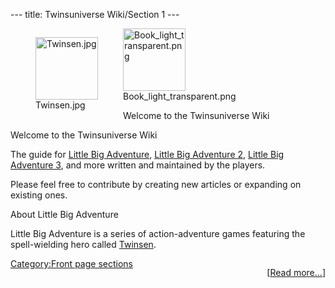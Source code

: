 ---
title: Twinsuniverse Wiki/Section 1
---

<div class="fpbox plain desktopright mobilecenter"><!-- BEGIN Welcome box-->
<div class="nomobile" style="float:left;">[[File:Twinsen.jpg|100px]]</div><div class="mobileonly">[[File:Book light transparent.png|100px|center]]</div>
<div class="mainheading nomobile">Welcome to the Twinsuniverse&nbsp;Wiki</div><div class="heading mobileonly">Welcome to the Twinsuniverse Wiki</div>
<div>The guide for [[Little Big Adventure]], [[Little Big Adventure 2]], [[Little Big Adventure 3]], and more written and maintained by the players.</div>
<div>Please feel free to contribute by creating new articles or expanding on existing ones.</div>
</div><!--END Welcome box-->

<div class="fpbox mobilecollapsible"><!-- BEGIN Spotlight box-->
<div class="heading desktopcenter mobileleft">About Little Big Adventure</div>
<div class="body">
Little Big Adventure is a series of action-adventure games featuring the spell-wielding hero called [[Twinsen]]. <div style="float: right;"><nowiki>[</nowiki>[[Little Big Adventure|Read more...]]<nowiki>]</nowiki></div>
</div>
</div><!--END Welcome and Description Spotlight box--><noinclude>

[[Category:Front page sections]]</noinclude>